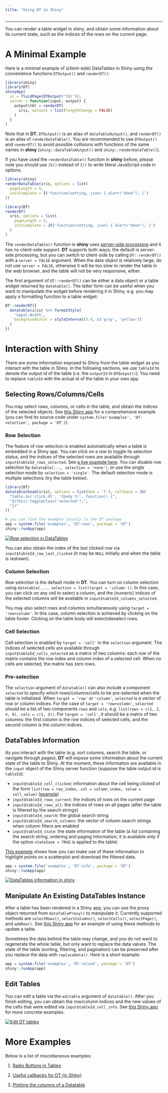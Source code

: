 ```yaml
---
title: "Using DT in Shiny"
---
```


---

You can render a table widget in shiny, and obtain some information about its current state, such as the indices of the rows on the current page.

# A Minimal Example

Here is a minimal example of (client-side) DataTables in Shiny using the convenience functions `DTOutput()` and `renderDT()`:

```r
library(shiny)
library(DT)
shinyApp(
  ui = fluidPage(DTOutput('tbl')),
  server = function(input, output) {
    output$tbl = renderDT(
      iris, options = list(lengthChange = FALSE)
    )
  }
)
```

Note that in **DT**, `DTOutput()` is an alias of `dataTableOutput()`, and `renderDT()` is an alias of `renderDataTable()`. You are recommended to use `DTOutput()` and `renderDT()` to avoid possible collisions with functions of the same names in **shiny** (`shiny::dataTableOutput()` and `shiny::renderDataTable()`).

If you have used the `renderDataTable()` function in **shiny** before, please note you should use `JS()` instead of `I()` to write literal JavaScript code in options.

```r
library(shiny)
renderDataTable(iris, options = list(
  pageLength = 5,
  initComplete = I('function(setting, json) { alert("done"); }')
))
```

```r
library(DT)
renderDT(
  iris, options = list(
    pageLength = 5,
    initComplete = JS('function(setting, json) { alert("done"); }')
  )
)
```

The `renderDataTable()` function in **shiny** uses [server-side processing](server.html) and it has no client-side support. **DT** supports both ways; the default is server-side processing, but you can switch to client-side by calling `DT::renderDT()` with a `server = FALSE` argument. When the data object is relatively large, do not use `server = FALSE`, otherwise it will be too slow to render the table in the web browser, and the table will not be very responsive, either.

The first argument of `DT::renderDT()` can be either a data object or a table widget returned by `datatable()`. The latter form can be useful when you want to manipulate the widget before rendering it in Shiny, e.g. you may apply a formatting function to a table widget:

```r
DT::renderDT({
  datatable(iris) %>% formatStyle(
    'Sepal.Width',
    backgroundColor = styleInterval(3.4, c('gray', 'yellow'))
  )
})
```

# Interaction with Shiny

There are some information exposed to Shiny from the table widget as you interact with the table in Shiny. In the following sections, we use `tableId` to denote the output id of the table (i.e. the `outputId` in `DTOutput()`). You need to replace `tableId` with the actual id of the table in your own app.

## Selecting Rows/Columns/Cells

You may select rows, columns, or cells in the table, and obtain the indices of the selected objects. See [this Shiny app](https://yihui.shinyapps.io/DT-selection) for a comprehensive example (you can find its source code under `system.file('examples', 'DT-selection', package = 'DT')`).

### Row Selection

The feature of row selection is enabled automatically when a table is embedded in a Shiny app. You can click on a row to toggle its selection status, and the indices of the selected rows are available through `input$tableId_rows_selected`. See [a live example here](https://yihui.shinyapps.io/DT-rows/). You can disable row selection by `datatable(..., selection = 'none')`, or use the single selection mode by `selection = 'single'`. The default selection mode is multiple selections (try the table below).

```r
library(DT)
datatable(head(iris), options = list(dom = 't'), callback = JS(
  "table.on('click.dt', 'tbody tr', function() {",
  "$(this).toggleClass('selected');",
  "})"
))
```

```r
# you can find the example locally in the DT package
app = system.file('examples', 'DT-rows', package = 'DT')
shiny::runApp(app)
```

[![Row selection in DataTables](https://user-images.githubusercontent.com/163582/57483253-07898c00-726c-11e9-88e9-e084ff0dfcd0.png)](https://yihui.shinyapps.io/DT-rows/)

You can also obtain the index of the last clicked row via `input$tableId_row_last_clicked` (it may be `NULL` initially and when the table is redrawn).

### Column Selection

Row selection is the default mode in **DT**. You can turn on column selection using `datatable(..., selection = list(target = 'column'))`. In this case, you can click on any cell to select a column, and the (numeric) indices of the selected columns will be available in `input$tableId_columns_selected`.

You may also select rows and columns simultaneously using `target = 'row+column'`. In this case, column selection is achieved by clicking on the table footer. Clicking on the table body will select/deselect rows.

### Cell Selection

Cell selection is enabled by `target = 'cell'` in the `selection` argument. The indices of selected cells are available through `input$tableId_cells_selected` as a matrix of two columns: each row of the matrix contains the row index and column index of a selected cell. When no cells are selected, the matrix has zero rows.

### Pre-selection

The `selection` argument of `datatable()` can also include a component `selected` to specify which rows/columns/cells to be pre-selected when the table is initialized. When `target = 'row'` or `'column'`, `selected` is a vector of row or column indices. For the case of `target = 'row+column'`, `selected` should be a list of two components `rows` and `cols`, e.g. `list(rows = c(1, 2, 4, 9), cols = c(1, 3))`. For `target = 'cell'`, it should be a matrix of two columns: the first column is the row indices of selected cells, and the second column is the column indices.

## DataTables Information

As you interact with the table (e.g. sort columns, search the table, or navigate through pages), **DT** will expose some information about the current state of the table to Shiny. At the moment, these information are available in the `input` object of the Shiny server function (suppose the table output id is `tableId`):

- `input$tableId_cell_clicked`: information about the cell being clicked of the form `list(row = row_index, col = column_index, value = cell_value)` ([example](https://yihui.shinyapps.io/DT-click))
- `input$tableId_rows_current`: the indices of rows on the current page
- `input$tableId_rows_all`: the indices of rows on all pages (after the table is filtered by the search strings)
- `input$tableId_search`: the global search string
- `input$tableId_search_columns`: the vector of column search strings when column filters are enabled
- `input$tableId_state`: the state information of the table (a list containing the search string, ordering and paging information; it is available only if the option `stateSave = TRUE` is applied to the table)

[This example](https://yihui.shinyapps.io/DT-info/) shows how you can make use of these information to highlight points on a scatterplot and download the filtered data.

```r
app = system.file('examples', 'DT-info', package = 'DT')
shiny::runApp(app)
```

[![DataTables information in shiny](https://user-images.githubusercontent.com/163582/57483283-17a16b80-726c-11e9-82a7-9fc52c7565c3.png)](https://yihui.shinyapps.io/DT-info/)

## Manipulate An Existing DataTables Instance

After a table has been rendered in a Shiny app, you can use the proxy object returned from `dataTableProxy()` to manipulate it. Currently supported methods are `selectRows()`, `selectColumns()`, `selectCells()`, `selectPage()`, and `addRow()`. See [this Shiny app](https://yihui.shinyapps.io/DT-proxy) for an example of using these methods to update a table.

Sometimes the data behind the table may change, and you do not want to regenerate the whole table, but only want to replace the data values. The state of the table (sorting, filtering, and pagination) can be preserved after you replace the data with `replaceData()`. Here is a short example:

```r
app = system.file('examples', 'DT-reload', package = 'DT')
shiny::runApp(app)
```

## Edit Tables

You can edit a table via the `editable` argument of `datatable()`. After you finish editing, you can obtain the row/column indices and the new values of the cells that were edited via `input$tableId_cell_info`. See [this Shiny app](https://yihui.shinyapps.io/DT-edit/) for more concrete examples.

[![Edit DT tables](https://user-images.githubusercontent.com/163582/55591093-47ec6c00-56fa-11e9-8b59-a8da9c13dccc.png)](https://yihui.shinyapps.io/DT-edit/)

# More Examples

Below is a list of miscellaneous examples:

1. [Radio Buttons in Tables](011-radio.html)

2. [Useful callbacks for DT (in Shiny)](https://laustep.github.io/stlahblog/posts/DTcallbacks.html)

3. [Plotting the columns of a Datatable](https://laustep.github.io/stlahblog/posts/PlotDatatableColumns.html)
